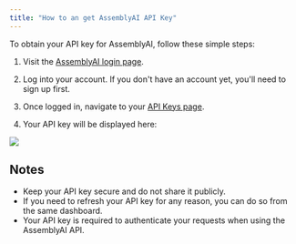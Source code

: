 ```yaml
---
title: "How to an get AssemblyAI API Key"
---
```


To obtain your API key for AssemblyAI, follow these simple steps:

1. Visit the [AssemblyAI login page](https://www.assemblyai.com/dashboard/login).

2. Log into your account. If you don't have an account yet, you'll need to sign up first.

3. Once logged in, navigate to your [API Keys page](https://www.assemblyai.com/dashboard/api-keys).

4. Your API key will be displayed here:

<Frame>
  <img src="/assets/img/faq/api-key.png" />
</Frame>

## Notes

- Keep your API key secure and do not share it publicly.
- If you need to refresh your API key for any reason, you can do so from the same dashboard.
- Your API key is required to authenticate your requests when using the AssemblyAI API.
